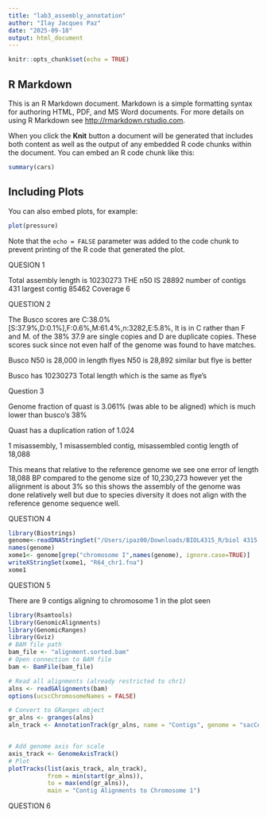```yaml
---
title: "lab3_assembly_annotation"
author: "Ilay Jacques Paz"
date: "2025-09-18"
output: html_document
---
```


```r
knitr::opts_chunk$set(echo = TRUE)
```

## R Markdown

This is an R Markdown document. Markdown is a simple formatting syntax for authoring HTML, PDF, and MS Word documents. For more details on using R Markdown see <http://rmarkdown.rstudio.com>.

When you click the **Knit** button a document will be generated that includes both content as well as the output of any embedded R code chunks within the document. You can embed an R code chunk like this:

```r
summary(cars)
```

## Including Plots

You can also embed plots, for example:

```r
plot(pressure)
```

Note that the `echo = FALSE` parameter was added to the code chunk to prevent printing of the R code that generated the plot.

QUESION 1 

Total assembly length is  10230273
THE n50 IS 28892
 number of contigs 431
 largest contig 85462
 Coverage 6
 
 QUESTION 2 
 
 The Busco scores are 	C:38.0%[S:37.9%,D:0.1%],F:0.6%,M:61.4%,n:3282,E:5.8%, It is in C rather than F and M. of the 38% 37.9 are single copies and D are duplicate copies. These scores suck since not even half of the genome was found to have matches. 
 
 Busco N50 is 28,000 in length flyes N50 is 28,892 similar but flye is better
 
 Busco has 	10230273	Total length which is the same as flye's 
 
 Question 3
 
 Genome fraction of quast is  3.061% (was able to be aligned) which is much lower than busco's 38%
 
 Quast has a duplication ration of 1.024
 
 1 misassembly, 1 misassembled contig, misassembled contig length of  18,088
 
 This means that relative to the reference genome we see one error of length 18,088 BP compared to the genome size of 10,230,273 however yet the aliignment is about 3% so this shows the assembly of the genome was done relatively well but due to species diversity it does not align with the reference genome sequence well. 
 
 
 
QUESTION 4
```r
library(Biostrings)
genome<-readDNAStringSet("/Users/ipaz00/Downloads/BIOL4315_R/biol 4315 lab3/BIOL-4315-lab-3-/GCF_000146045.2_R64_genomic.fna")
names(genome)
xome1<- genome[grep("chromosome I",names(genome), ignore.case=TRUE)]
writeXStringSet(xome1, "R64_chr1.fna")
xome1
```


QUESTION 5

There are 9 contigs aligning to chromosome 1 in the plot seen
```r

library(Rsamtools)
library(GenomicAlignments)
library(GenomicRanges)
library(Gviz)
# BAM file path
bam_file <- "alignment.sorted.bam"
# Open connection to BAM file
bam <- BamFile(bam_file)

# Read all alignments (already restricted to chr1)
alns <- readGAlignments(bam)
options(ucscChromosomeNames = FALSE)

# Convert to GRanges object
gr_alns <- granges(alns)
aln_track <- AnnotationTrack(gr_alns, name = "Contigs", genome = "sacCer3", chromosome = "NC_001133.9")


# Add genome axis for scale
axis_track <- GenomeAxisTrack()
# Plot
plotTracks(list(axis_track, aln_track),
           from = min(start(gr_alns)),
           to = max(end(gr_alns)),
           main = "Contig Alignments to Chromosome 1")
```

QUESTION 6
 

 

